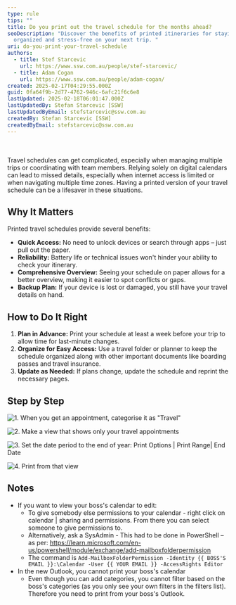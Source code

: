 ```yaml
---
type: rule
tips: ""
title: Do you print out the travel schedule for the months ahead?
seoDescription: "Discover the benefits of printed itineraries for staying
  organized and stress-free on your next trip. "
uri: do-you-print-your-travel-schedule
authors:
  - title: Stef Starcevic
    url: https://www.ssw.com.au/people/stef-starcevic/
  - title: Adam Cogan
    url: https://www.ssw.com.au/people/adam-cogan/
created: 2025-02-17T04:29:55.000Z
guid: 0fa64f9b-2d77-4762-946c-6afc21f6c6e8
lastUpdated: 2025-02-18T06:01:47.000Z
lastUpdatedBy: Stefan Starcevic [SSW]
lastUpdatedByEmail: stefstarcevic@ssw.com.au
createdBy: Stefan Starcevic [SSW]
createdByEmail: stefstarcevic@ssw.com.au
---
```

\
\
Travel schedules can get complicated, especially when managing multiple trips or coordinating with team members. Relying solely on digital calendars can lead to missed details, especially when internet access is limited or when navigating multiple time zones. Having a printed version of your travel schedule can be a lifesaver in these situations.
## Why It Matters

Printed travel schedules provide several benefits:

* **Quick Access:** No need to unlock devices or search through apps – just pull out the paper.
* **Reliability:** Battery life or technical issues won't hinder your ability to check your itinerary.
* **Comprehensive Overview:** Seeing your schedule on paper allows for a better overview, making it easier to spot conflicts or gaps.
* **Backup Plan:** If your device is lost or damaged, you still have your travel details on hand.

## How to Do It Right

1. **Plan in Advance:** Print your schedule at least a week before your trip to allow time for last-minute changes.
2. **Organize for Easy Access:** Use a travel folder or planner to keep the schedule organized along with other important documents like boarding passes and travel insurance.
3. **Update as Needed:** If plans change, update the schedule and reprint the necessary pages.

## Step by Step

![1. When you get an appointment, categorise it as "Travel"](pa-rule-1.png)

![2. Make a view that shows only your travel appointments](pa-rule-2.png)

![3. Set the date period to the end of year:  Print Options | Print Range| End Date](pa-rule-3.png)

![4. Print from that view](pa-rule-4.png)

## Notes

* If you want to view your boss's calendar to edit:
  * To give somebody else permissions to your calendar - right click on calendar | sharing and permissions. From there you can select someone to give permissions to.
  * Alternatively, ask a SysAdmin - This had to be done in PowerShell – as per: https://learn.microsoft.com/en-us/powershell/module/exchange/add-mailboxfolderpermission
  *    The command is
```Add-MailboxFolderPermission -Identity {{ BOSS'S EMAIL }}:\Calendar -User {{ YOUR EMAIL }} -AccessRights Editor```
* In the new Outlook, you cannot print your boss's calendar
  * Even though you can add categories, you cannot filter based on the boss's categories (as you only see your own filters in the filters list). Therefore you need to print from your boss's Outlook.
